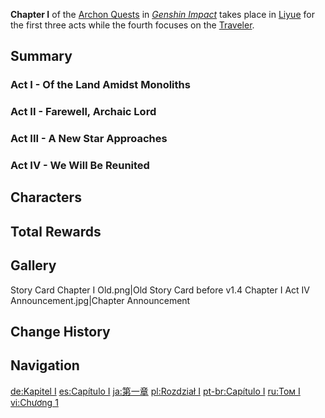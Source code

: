 {{Chapter Infobox
|image           = <gallery>
Story Card Chapter I Act I - III.png|Liyue Chapter
Story Card Chapter I Act IV.png|Traveler Chapter
</gallery>
|type            = Archon
|prev            = Prologue
|next            = Chapter II
|featuredAct     = Farewell, Archaic Lord
|act1            = Of the Land Amidst Monoliths
|ARReq1          = 23
|act2            = Farewell, Archaic Lord
|ARReq2          = 25
|act3            = A New Star Approaches
|ARReq3          = 28
|act4            = We Will Be Reunited
|ARReq4          = 28
|storyQuestReq4  = [[Lupus Minor Chapter]] ([[Razor]]) Act I: [[The Meaning of Lupical]]
|worldQuestReq4  = [[Bough Keeper: Dainsleif]]
}}
'''Chapter I''' of the [[Archon Quests]] in ''[[Genshin Impact]]'' takes place in [[Liyue]] for the first three acts while the fourth focuses on the [[Traveler]].

==Summary==
===Act I - Of the Land Amidst Monoliths===
{{Transclude|Of the Land Amidst Monoliths|Summary|main=1|top=1}}

===Act II - Farewell, Archaic Lord===
{{Transclude|Farewell, Archaic Lord|Summary|main=1|top=1}}

===Act III - A New Star Approaches===
{{Transclude|A New Star Approaches|Summary|main=1|top=1}}

===Act IV - We Will Be Reunited===
{{Transclude|We Will Be Reunited|Summary|main=1|top=1}}

==Characters==
{{Character Appearances|type=Chapter}}

==Total Rewards==
{{Event Rewards
|type                         = Quest
|Adventure EXP                = 13,750
|Primogem                     = 360
|Mora                         = 547,975
|Adventurer's Experience      = 35
|Hero's Wit                   = 37
|Mystic Enhancement Ore       = 109
|Guide to Ballad              = 2
|Guide to Freedom             = 2
|Guide to Resistance          = 2
|Memory of Immovable Crystals = 2
|Monolith Fragment            = 1
|sort                         = Adventure EXP,Primogem,Mora,Adventurer's Experience,Hero's Wit,Mystic Enhancement Ore,Guide to Ballad,Guide to Freedom,Guide to Resistance,Memory of Immovable Crystals,Monolith Fragment
}}

==Gallery==
<gallery>
Story Card Chapter I Old.png|Old Story Card before v1.4
Chapter I Act IV Announcement.jpg|Chapter Announcement
</gallery>

==Change History==
{{Change History|1.0}}

==Navigation==
{{Archon Quest Navbox|chapter=Chapter I}}

[[de:Kapitel I]]
[[es:Capítulo I]]
[[ja:第一章]]
[[pl:Rozdział I]]
[[pt-br:Capítulo I]]
[[ru:Том I]]
[[vi:Chương 1]]